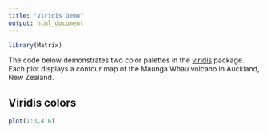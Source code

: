 ```yaml
---
title: "Viridis Demo"
output: html_document
---
```


```r
library(Matrix)

```

The code below demonstrates two color palettes in the [viridis](https://github.com/sjmgarnier/viridis) package. Each plot displays a contour map of the Maunga Whau volcano in Auckland, New Zealand.

## Viridis colors

```r
plot(1:3,4:6)
```
